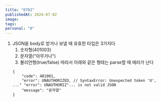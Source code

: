 ```yaml
---
title: "0702"
publishedAt: 2024-07-02
image: 
tags: 
personal: "0"
---
```

1. JSON을 body로 받거나 보낼 때 유효한 타입은 3가지다
	1. 숫자형(401003)
	2. 문자열("아무거나")
	3. 불리언형(true/false)
	따라서 아래와 같은 형태는 parse할 때 에러가 난다
	```
	{
		"code": 401001,
		"error": UNAUTHORIZED, // SyntaxError: Unexpected token 'U', ..." "error": UNAUTHORIZ"... is not valid JSON
		"message": "문자열"
	}
```